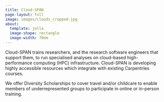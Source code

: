 ```yaml
---
title: Cloud-SPAN
page-layout: full
image: images/clouds_cropped.jpg
about:
  template: jolla
  image-shape: rectangle
  image-width: 70em
---
```


Cloud-SPAN trains researchers, and the research software engineers that support them, to run specialised analyses on cloud-based high-performance computing (HPC) infrastructure. Cloud-SPAN is developing highly accessible resources which integrate with existing Carpentries courses.

We offer Diversity Scholarships to cover travel and/or childcare to enable members of underrepresented groups to participate in online or in-person training.
